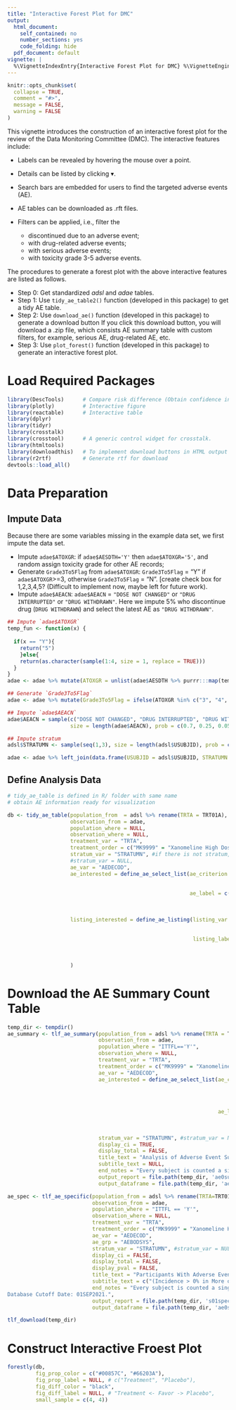 ```yaml
---
title: "Interactive Forest Plot for DMC"
output:
  html_document:
    self_contained: no
    number_sections: yes
    code_folding: hide
  pdf_document: default
vignette: |
  %\VignetteIndexEntry{Interactive Forest Plot for DMC} %\VignetteEngine{knitr::rmarkdown} %\VignetteEncoding{UTF-8}
---
```


```r
knitr::opts_chunk$set(
  collapse = TRUE,
  comment = "#>",
  message = FALSE, 
  warning = FALSE
)
```


This vignette introduces the construction of an interactive forest plot for the review of the Data Monitoring Committee (DMC).
The interactive features include:

- Labels can be revealed by hovering the mouse over a point.
- Details can be listed by clicking $\blacktriangledown$.
- Search bars are embedded for users to find the targeted adverse events (AE).
- AE tables can be downloaded as .rft files.
- Filters can be applied, i.e., filter the 

  - discontinued due to an adverse event;
  - with drug-related adverse events;
  - with serious adverse events;
  - with toxicity grade 3-5 adverse events.
  
The procedures to generate a forest plot with the above interactive features are listed as follows.

- Step 0: Get standardized _adsl_ and _adae_ tables. 
- Step 1: Use `tidy_ae_table2()` function (developed in this package) to get a tidy AE table.
- Step 2: Use `download_ae()` function (developed in this package) to generate a download button If you click this download button, you will download a .zip file, which consists AE summary table with custom filters, for example, serious AE, drug-related AE, etc.
- Step 3: Use `plot_forest()` function (developed in this package) to generate an interactive forest plot. 

# Load Required Packages 
```r
library(DescTools)      # Compare risk difference (Obtain confidence interval)
library(plotly)         # Interactive figure 
library(reactable)      # Interactive table 
library(dplyr)          
library(tidyr)
library(crosstalk)
library(crosstool)      # A generic control widget for crosstalk.        
library(htmltools)
library(downloadthis)   # To implement download buttons in HTML output from RMarkdown
library(r2rtf)          # Generate rtf for download
devtools::load_all()
```


# Data Preparation

## Impute Data
Because there are some variables missing in the example data set, we first impute the data set. 

- Impute `adae$ATOXGR`: if `adae$AESDTH='Y'` then `adae$ATOXGR='5'`, and random assign toxicity grade for other AE records;
- Generate `Grade3To5Flag` from `adae$ATOXGR`: `Grade3To5Flag` = "Y" if `adae$ATOXGR`>=3, otherwise `Grade3To5Flag` = "N". [create check box for 1,2,3,4,5? (Difficult to implement now, maybe left for future work).
- Impute `adae$AEACN`: `adae$AEACN` = `"DOSE NOT CHANGED"` or `"DRUG INTERRUPTED"` or `"DRUG WITHDRAWN"`. Here we impute 5% who discontinue drug (`DRUG WITHDRAWN`) and select the latest AE as `"DRUG WITHDRAWN"`.

```r
## Impute `adae$ATOXGR`
temp_fun <- function(x) {
    
  if(x == "Y"){
    return("5")
    }else{
    return(as.character(sample(1:4, size = 1, replace = TRUE)))
  }
}
adae <- adae %>% mutate(ATOXGR = unlist(adae$AESDTH %>% purrr:::map(temp_fun)))

## Generate `Grade3To5Flag`
adae <- adae %>% mutate(Grade3To5Flag = ifelse(ATOXGR %in% c("3", "4", "5"), "Y", "N"))

## Impute `adae$AEACN`
adae$AEACN = sample(c("DOSE NOT CHANGED", "DRUG INTERRUPTED", "DRUG WITHDRAWN"), 
                    size = length(adae$AEACN), prob = c(0.7, 0.25, 0.05), replace = TRUE)

## Impute stratum 
adsl$STRATUMN <- sample(seq(1,3), size = length(adsl$USUBJID), prob = c(0.3, 0.3, 0.4), replace = TRUE)

adae <- adae %>% left_join(data.frame(USUBJID = adsl$USUBJID, STRATUMN = adsl$STRATUMN))
```



## Define Analysis Data
```r
# tidy_ae_table is defined in R/ folder with same name 
# obtain AE information ready for visualization

db <- tidy_ae_table(population_from  = adsl %>% rename(TRTA = TRT01A),
                    observation_from = adae,
                    population_where = NULL,
                    observation_where = NULL,
                    treatment_var = "TRTA",
                    treatment_order = c("MK9999" = "Xanomeline High Dose", "Placebo" = "Placebo"),
                    stratum_var = "STRATUMN", #if there is not stratum, then stratum_var = NULL
                    #stratum_var = NULL,
                    ae_var = "AEDECOD",
                    ae_interested = define_ae_select_list(ae_criterion = c('AESER == "Y"', 'AEREL != "NONE"',
                                                                           'Grade3To5Flag == "Y"', 
                                                                           'AEACN == "DRUG WITHDRAWN"'),
                                                          ae_label = c("with serious adverse events",
                                                                       "with drug-related adverse events",
                                                                       "with toxicity grade 3-5 adverse events",
                                                                       "discontinued due to an adverse event")),
                    listing_interested = define_ae_listing(listing_var = c("SITEID", "USUBJID", "SEX", "RACE", "AGE",  
                                                                           "AETERM", "TRTA", "ADURN", "ADURU",
                                                                           "AESEV",  "AESER", "AEREL", "AEACN", "AEOUT"),
                                                           listing_label = c("Site Number", "Participant ID", "Gender", "Race", "Age",
                                                                             "AE", "Onset Epoch", "Duration", "Duration", 
                                                                             "Intensity", "Serious", "Related", "Action Taken",
                                                                             "Outcome"))
                    )
```

# Download the AE Summary Count Table

```r
temp_dir <- tempdir()
ae_summary <- tlf_ae_summary(population_from = adsl %>% rename(TRTA = TRT01A),
                             observation_from = adae,
                             population_where = "ITTFL=='Y'",
                             observation_where = NULL,
                             treatment_var = "TRTA",
                             treatment_order = c("MK9999" = "Xanomeline High Dose", "Placebo" = "Placebo"),
                             ae_var = "AEDECOD",
                             ae_interested = define_ae_select_list(ae_criterion = c('AESER == "Y"', 
                                                                                    'AEREL != "NONE"',
                                                                                    'Grade3To5Flag == "Y"',
                                                                                    'AEACN == "DRUG WITHDRAWN"'),

                                                                   ae_label = c("with serious adverse events",
                                                                                "with drug-related adverse events",
                                                                                "with toxicity grade 3-5 adverse events",
                                                                                "discontinued due to an adverse event")),
                             stratum_var = "STRATUMN", #stratum_var = NULL,
                             display_ci = TRUE,
                             display_total = FALSE,
                             title_text = "Analysis of Adverse Event Summary",
                             subtitle_text = NULL,
                             end_notes = "Every subject is counted a single time for each applicable row and column.",
                             output_report = file.path(temp_dir, 'ae0summary.rtf'),
                             output_dataframe = file.path(temp_dir, 'ae0summary.RData'))

ae_spec <- tlf_ae_specific(population_from = adsl %>% rename(TRTA=TRT01A),
                           observation_from = adae,
                           population_where = "ITTFL == 'Y'",
                           observation_where = NULL,
                           treatment_var = "TRTA",
                           treatment_order = c("MK9999" = "Xanomeline High Dose", "Placebo" = "Placebo"),
                           ae_var = "AEDECOD",
                           ae_grp = "AEBODSYS",
                           stratum_var = "STRATUMN", #stratum_var = NULL,
                           display_ci = FALSE,
                           display_total = FALSE,
                           display_pval = FALSE,
                           title_text = "Participants With Adverse Events by System Organ Class and Preferred Term",
                           subtitle_text = c("(Incidence > 0% in More or More Treatment Group)","(APaT Population)"),
                           end_notes = "Every subject is counted a single time for each applicable row and column.
Database Cutoff Date: 01SEP2021.",
                           output_report = file.path(temp_dir, 's01specific0ae0soc.rtf'),
                           output_dataframe = file.path(temp_dir, 'ae0spec.RData'))

tlf_download(temp_dir)
```


# Construct Interactive Froest Plot

```r
forestly(db, 
         fig_prop_color = c("#00857C", "#66203A"),
         fig_prop_label = NULL, # c("Treatment", "Placebo"), 
         fig_diff_color = "black", 
         fig_diff_label = NULL, # "Treatment <- Favor -> Placebo",
         small_sample = c(4, 4)) 
```






